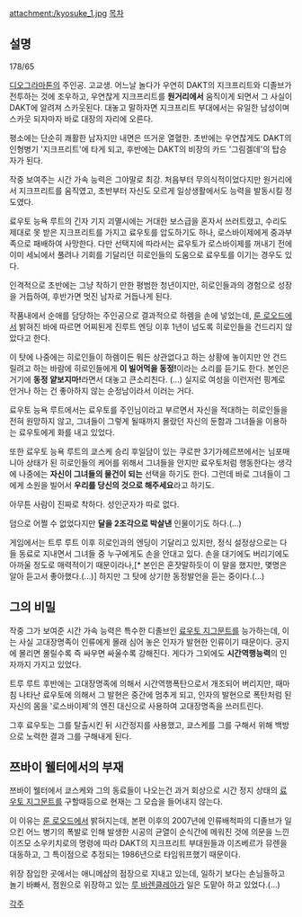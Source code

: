 attachment:/kyosuke_1.jpg
[[목차]]

== 설명 ==
178/65

[[디오그라마톤]]의 주인공. 고교생. 어느날 놀다가 우연히 DAKT의 지크프리트와 디졸브가 전투하는 것에 조우하고, 우연찮게 지크프리트를 '''원거리에서''' 움직이게 되면서 그 사실이 DAKT에 알려져 스카웃된다. 대놓고 말하자면 지크프리트 부대에서는 유일한 남성이며 스카웃 되자마자 바로 대장의 자리에 오른다.

평소에는 단순히 쾌활한 남자지만 내면은 뜨거운 열혈한. 초반에는 우연찮게도 DAKT의 인형병기 '지크프리트'에 타게 되고, 후반에는 DAKT의 비장의 카드 '그림겔데'의 탑승자가 된다.

작중 보여주는 시간 가속 능력은 그야말로 최강. 처음부터 무의식적이었다지만 원거리에서 지크프리트를 움직였고, 초반부터 자신도 모르게 일상생활에서도 능력을 발동시킬 정도였다. 

료우토 능욕 루트의 긴자 기지 괴멸시에는 거대한 보스급을 혼자서 쓰러트렸고, 수리도 제대로 못 받은 지크프리트를 가지고 료우토를 압도하기도 하나, 로스바이제에게 중과부족으로 패배하여 사망한다. 다만 선택지에 따라서는 료우토가 로스바이제를 꺼내기 전에 이미 세뇌에서 풀려나 기회를 기달리던 히로인들의 도움으로 료우토를 이기는 경우도 있다.

인격적으로 초반에는 그냥 착하기 만한 평범한 청년이지만, 히로인들과의 경험으로 성장을 거듭하여, 후반가면 멋진 남자로 거듭나게 된다.

작품내에서 순애를 담당하는 주인공으로 결과적으로 하렘을 손에 넣었는데, [[룬 로오드]]에서 밝혀진 바에 따르면 어찌된게 진루트 엔딩 이후 1년이 넘도록 히로인들을 건드리지 않았다고 한다. 

이 탓에 나중에는 히로인들이 하렘이든 뭐든 상관없다고 하는 상황에 놓이지만 안 건드릴려고 하는 바람에 히로인들에게 '''이 빌어먹을 동정!'''이라는 소리를 듣기도 한다. 본인은 거기에 '''동정 얕보지마!'''라면서 대놓고 큰소리친다. (…) 실지로 여성을 이런저런 핑계로 안거나 하는 건 좋아하지 않는 순정남이라서 이러는 거다. 

료우토 능욕 루트에서는 료우토를 주인님이라고 부르면서 자신을 적대하는 히로인들을 전혀 원망하지 않고, 그녀들이 그렇게 될때까지 몰랐던 자신의 둔함과 그녀들을 이용하는 료우토에게 화를 내고 있었다.

또한 료우토 능욕 루트의 쿄스케 승리 후일담이 있는 쿠로판 3기가헤르쯔에서는 님포매니아 상태가 된 히로인들의 케어를 위해서 그녀들을 안지만 료우토처럼 행동한다는 생각에 나중에는 '''자신이 그녀들의 물건이 되는''' 선택을 하기도 한다. 그런데 바로 그녀들이 그에게 소원을 빌어서 '''우리를 당신의 것으로 해주세요'''라고 하기도. 

아무튼 사람이 진짜로 착하다. 성인군자가 따로 없다.

덤으로 어쩔 수 없었다지만 '''달을 2조각으로 박살낸''' 인물이기도 하다.(…)

게임에서는 트루 루트 이후 히로인과의 엔딩이 기달리고 있지만, 정식 설정상으로는 다들 동료로 지내면서 그녀들 중 누구에게도 손을 안대고 있다. 손을 대기에도 버리기에도 아까울 정도로 매력적이기 때문이라나,[* 본인은 혼잣말하듯이 이 말을 했지만, 몇명은 알아 듣고서 좋아했다.(…)] 하지만 그 탓에 상기한 동정발언을 듣는 중이다.(…)

== 그의 비밀 ==
작중 그가 보여준 시간 가속 능력은 특수한 디졸브인 [[료우토 지그문트]]를 능가하는데, 이는 사실 고대장명족이 인류에게 몰래 심어 놓은 인자가 발현한 인류이기 때문이다. 궁지에 몰리면 몰릴수록 즉 싸우면 싸울수록 강해진다. 게다가 그외에도 '''시간역행능력'''의 인자까지 가지고 있었다.

트루 루트 후반에는 고대장명족에 의해서 시간역행폭탄으로서 개조되어 버리지만, 때마침 나타난 료우토에 의해서 그 발현은 중간에 멈추게 되고, 인자의 발현으로 폭탄처럼 된 자신의 몸을 '로스바이제'의 엔진 대신으로 사용하여 고대장명족을 쓰러트린다.

그후 료우토는 그를 탈출시킨 뒤 시간정지를 사용했고, 쿄스케를 그를 구해서 위해 백방으로 노력한 결과 그를 구해내게 된다.

== 쯔바이 웰터에서의 부재 ==
쯔바이 웰터에서 쿄스케와 그의 동료들이 나오는건 과거 회상으로 시간 정지 상태의 [[료우토 지그문트]]를 구할때등으로 현재는 그 모습을 들어내지 않는다.

이 이유는 [[룬 로오드]]에서 밝혀지는데, 본편 이후의 2007년에 인류배척파의 디졸브가 일으킨 어느 병기의 폭발로 인해 발생한 시공의 균열이 순식간에 메워진 것에 의문을 느낀 이즈모 소우키치로의 명령에 따라 DAKT의 지크프리트 부대원들과 이즈베르가 뮤렌을 대동하고, 그 특이점으로 추정되는 1986년으로 타임워프했기 때문이다.

위장 잠입한 곳에서는 애니메샵의 점장으로 지내고 있는데, 일하기 보다는 손님들하고 놀기 바빠서, 점원으로 위장하고 있는 [[루 바렌클레아]]가 일은 도맡아 하고 있었다.(…)

[[각주]]
